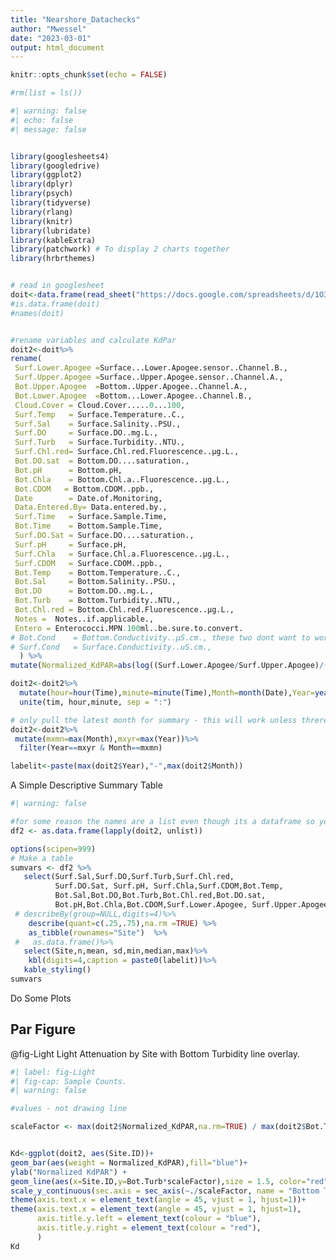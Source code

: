 ```yaml
---
title: "Nearshore_Datachecks"
author: "Mwessel"
date: "2023-03-01"
output: html_document
---
```


```r
knitr::opts_chunk$set(echo = FALSE)

#rm(list = ls())
```



```r
#| warning: false
#| echo: false
#| message: false


library(googlesheets4)
library(googledrive)
library(ggplot2)
library(dplyr)
library(psych)
library(tidyverse)
library(rlang)
library(knitr)
library(lubridate)
library(kableExtra)
library(patchwork) # To display 2 charts together
library(hrbrthemes)


# read in googlesheet
doit<-data.frame(read_sheet("https://docs.google.com/spreadsheets/d/1O3O3QfYCOVuQg-1aztPyQRtN_W9uO2i4yToqhNFGZ1Y/edit?usp=sharing"))
#is.data.frame(doit)
#names(doit)


#rename variables and calculate KdPar
doit2<-doit%>%
rename(
 Surf.Lower.Apogee =Surface...Lower.Apogee.sensor..Channel.B.,
 Surf.Upper.Apogee =Surface..Upper.Apogee.sensor..Channel.A.,
 Bot.Upper.Apogee  =Bottom..Upper.Apogee..Channel.A.,
 Bot.Lower.Apogee  =Bottom...Lower.Apogee..Channel.B.,
 Cloud.Cover = Cloud.Cover.....0...100,
 Surf.Temp   = Surface.Temperature..C.,
 Surf.Sal    = Surface.Salinity..PSU.,
 Surf.DO     = Surface.DO..mg.L.,
 Surf.Turb   = Surface.Turbidity..NTU.,
 Surf.Chl.red= Surface.Chl.red.Fluorescence..µg.L.,
 Bot.DO.sat  = Bottom.DO....saturation.,
 Bot.pH      = Bottom.pH,
 Bot.Chla    = Bottom.Chl.a..Fluorescence..µg.L.,
 Bot.CDOM   = Bottom.CDOM..ppb.,
 Date        = Date.of.Monitoring,
 Data.Entered.By= Data.entered.by.,
 Surf.Time   = Surface.Sample.Time,
 Bot.Time    = Bottom.Sample.Time,
 Surf.DO.Sat = Surface.DO....saturation.,
 Surf.pH     = Surface.pH,
 Surf.Chla   = Surface.Chl.a.Fluorescence..µg.L.,
 Surf.CDOM   = Surface.CDOM..ppb.,
 Bot.Temp    = Bottom.Temperature..C.,
 Bot.Sal     = Bottom.Salinity..PSU.,
 Bot.DO      = Bottom.DO..mg.L.,
 Bot.Turb    = Bottom.Turbidity..NTU.,
 Bot.Chl.red = Bottom.Chl.red.Fluorescence..µg.L.,
 Notes =  Notes..if.applicable.,
 Entero = Enterococci.MPN.100ml..be.sure.to.convert.
# Bot.Cond    = Bottom.Conductivity..μS.cm., these two dont want to work
# Surf.Cond   = Surface.Conductivity..uS.cm.,
  ) %>%
mutate(Normalized_KdPAR=abs(log((Surf.Lower.Apogee/Surf.Upper.Apogee)/(Bot.Lower.Apogee/Bot.Upper.Apogee))))

doit2<-doit2%>%
  mutate(hour=hour(Time),minute=minute(Time),Month=month(Date),Year=year(Date))%>%
  unite(tim, hour,minute, sep = ":")

# only pull the latest month for summary - this will work unless threre is a sampling event that crosses a month
doit2<-doit2%>%
 mutate(mxmn=max(Month),mxyr=max(Year))%>%
  filter(Year==mxyr & Month==mxmn)

labelit<-paste(max(doit2$Year),"-",max(doit2$Month))

```

A Simple Descriptive Summary Table
```r
#| warning: false

#for some reason the names are a list even though its a dataframe so you have to unlist it;
df2 <- as.data.frame(lapply(doit2, unlist))

options(scipen=999)
# Make a table
sumvars <- df2 %>%
   select(Surf.Sal,Surf.DO,Surf.Turb,Surf.Chl.red,
          Surf.DO.Sat, Surf.pH, Surf.Chla,Surf.CDOM,Bot.Temp,
          Bot.Sal,Bot.DO,Bot.Turb,Bot.Chl.red,Bot.DO.sat,
          Bot.pH,Bot.Chla,Bot.CDOM,Surf.Lower.Apogee, Surf.Upper.Apogee,Bot.Lower.Apogee,Bot.Upper.Apogee         )%>%
 # describeBy(group=NULL,digits=4)%>%
    describe(quant=c(.25,.75),na.rm =TRUE) %>%
    as_tibble(rownames="Site")  %>%
 #   as.data.frame()%>%
   select(Site,n,mean, sd,min,median,max)%>%
    kbl(digits=4,caption = paste0(labelit))%>%
   kable_styling()
sumvars

```


Do Some Plots

## Par Figure

@fig-Light Light Attenuation by Site with Bottom Turbidity line overlay.

```r
#| label: fig-Light
#| fig-cap: Sample Counts.
#| warning: false

#values - not drawing line

scaleFactor <- max(doit2$Normalized_KdPAR,na.rm=TRUE) / max(doit2$Bot.Turb,na.rm=TRUE)


Kd<-ggplot(doit2, aes(Site.ID))+
geom_bar(aes(weight = Normalized_KdPAR),fill="blue")+
ylab("Normalized KdPAR") +
geom_line(aes(x=Site.ID,y=Bot.Turb*scaleFactor),size = 1.5, color="red",group = 1 ) +
scale_y_continuous(sec.axis = sec_axis(~./scaleFactor, name = "Bottom Turbidity")) +
theme(axis.text.x = element_text(angle = 45, vjust = 1, hjust=1))+
theme(axis.text.x = element_text(angle = 45, vjust = 1, hjust=1),
      axis.title.y.left = element_text(colour = "blue"),
      axis.title.y.right = element_text(colour = "red"),
      )  
Kd



```







